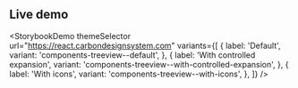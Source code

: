 ## Live demo

<StorybookDemo
  themeSelector
  url="https://react.carbondesignsystem.com"
  variants={[
    {
      label: 'Default',
      variant: 'components-treeview--default',
    },
    {
      label: 'With controlled expansion',
      variant: 'components-treeview--with-controlled-expansion',
    },
    {
      label: 'With icons',
      variant: 'components-treeview--with-icons',
    },
  ]}
/>
